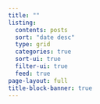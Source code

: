 ```yaml
---
title: ""
listing:
  contents: posts
  sort: "date desc"
  type: grid
  categories: true
  sort-ui: true
  filter-ui: true
  feed: true
page-layout: full
title-block-banner: true
---
```

